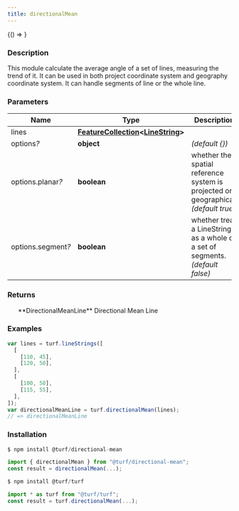 ```yaml
---
title: directionalMean
---
```



<!-- Expose turf as global var for experimenting in the browser console -->

<BrowserOnly>{() => <WindowTurfGlobal turf={turf} />}</BrowserOnly>

### Description

This module calculate the average angle of a set of lines, measuring the trend of it.
It can be used in both project coordinate system and geography coordinate system.
It can handle segments of line or the whole line.

### Parameters

| Name                    | Type                                                                                                                                       | Description                                                                         |
| ----------------------- | ------------------------------------------------------------------------------------------------------------------------------------------ | ----------------------------------------------------------------------------------- |
| lines                   | **[FeatureCollection](https://tools.ietf.org/html/rfc7946#section-3.3)\<[LineString](https://tools.ietf.org/html/rfc7946#section-3.1.4)>** |                                                                                     |
| options<i>?</i>         | **object**                                                                                                                                 | _(default \{})_                                                                     |
| options.planar<i>?</i>  | **boolean**                                                                                                                                | whether the spatial reference system is projected or geographical. _(default true)_ |
| options.segment<i>?</i> | **boolean**                                                                                                                                | whether treat a LineString as a whole or a set of segments. _(default false)_       |

### Returns

<ul>
  **DirectionalMeanLine** Directional Mean Line

</ul>

### Examples

```javascript
var lines = turf.lineStrings([
  [
    [110, 45],
    [120, 50],
  ],
  [
    [100, 50],
    [115, 55],
  ],
]);
var directionalMeanLine = turf.directionalMean(lines);
// => directionalMeanLine
```

### Installation

```javascript
$ npm install @turf/directional-mean

import { directionalMean } from "@turf/directional-mean";
const result = directionalMean(...);
```

```javascript
$ npm install @turf/turf

import * as turf from "@turf/turf";
const result = turf.directionalMean(...);
```
